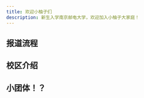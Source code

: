 ```yaml
---
title: 欢迎小柚子们
description: 新生入学南京邮电大学，欢迎加入小柚子大家庭！
---
```



## 报道流程
<LinkCard
  title="具体流程"
  href="../checkin"
/>

## 校区介绍
<LinkCard
  title="仙林校区"
  href="../campus_introduction/xianlin"
  description="南京亚东新城区文苑路 9 号（邮编 210023）"
/>


<LinkCard
  title="三牌楼校区"
  href="../campus_introduction/sanpailou"
  description="南京新模范马路 66 号（邮编 210003）"
/>

<LinkCard
  title="联络交通"
  href="../contact"
  description="联系方式和交通方式"
/>

## 小团体！？
<LinkCard
  title="各种群组合集"
  href="../../learn/yellow_pages/dir"
  description="联系方式和交通方式"
/>